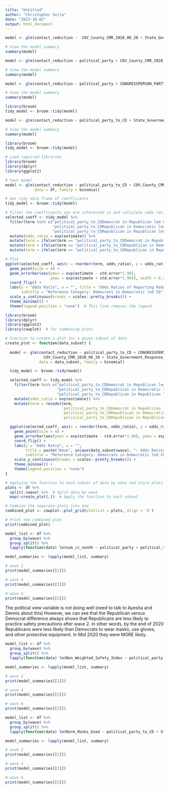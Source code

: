 ```yaml
---
title: "Untitled"
author: "Christopher Soria"
date: "2023-10-02"
output: html_document
---
```


```r
model <- glm(contact_reduction ~  COV_County_CMR_2020_06_20 + State_Government_Response_Index_11192020 + political_party, data = df, family = binomial)

# View the model summary
summary(model)
```

```r
model <- glm(contact_reduction ~ political_party + COV_County_CMR_2020_06_20 + State_Government_Response_Index_11192020 + resp_sex + resp_educ + resp_yob, data = df, family = binomial)

# View the model summary
summary(model)
```

```r
model <- glm(contact_reduction ~ political_party + CONGRESSPERSON_PARTY + State_Government_Response_Index_11192020 + COV_County_CMR_2020_06_20 + resp_sex + resp_educ + resp_yob, data = df, family = binomial)

# View the model summary
summary(model)

library(broom)
tidy_model <- broom::tidy(model)
```

```r
model <- glm(contact_reduction ~ political_party_to_CD + State_Government_Response_Index_11192020 + COV_County_CMR_2020_06_20 + resp_sex + resp_educ + resp_yob, data = df, family = binomial)

# View the model summary
summary(model)

library(broom)
tidy_model <- broom::tidy(model)
```

```r
# Load required libraries
library(broom)
library(dplyr)
library(ggplot2)

# Your model
model <- glm(contact_reduction ~ political_party_to_CD + COV_County_CMR_2020_06_20 + State_Government_Response_Index_11192020 + resp_sex + resp_educ + resp_yob + POPESTIMATE2020, 
             data = df, family = binomial)

# Get tidy data frame of coefficients
tidy_model <- broom::tidy(model)

# Filter the coefficients you are interested in and calculate odds ratios
selected_coeff <- tidy_model %>%
  filter(term %in% c("political_party_to_CDDemocrat in Republican led CD", 
                     "political_party_to_CDRepublican in Democratic led CD", 
                     "political_party_to_CDRepublican in Republican led CD")) %>%
  mutate(odds_ratio = exp(estimate)) %>%
  mutate(term = ifelse(term == "political_party_to_CDDemocrat in Republican led CD", "Democrat in Republican CD", term)) %>%
  mutate(term = ifelse(term == "political_party_to_CDRepublican in Democratic led CD", "Republican in Democratic CD", term)) %>% 
  mutate(term = ifelse(term == "political_party_to_CDRepublican in Republican led CD", "Republican in Republican CD", term))

# Plot
ggplot(selected_coeff, aes(x = reorder(term, odds_ratio), y = odds_ratio, color = term)) +
  geom_point(size = 4) +
  geom_errorbar(aes(ymin = exp(estimate - std.error*1.96), 
                    ymax = exp(estimate + std.error*1.96)), width = 0.2) +
  coord_flip() +
  labs(y = "Odds Ratio", x = "", title = "Odds Ratios of Reporting Reduction in Contact as a Result of the Pandemic",
       subtitle = "Reference Category: Democrats in Democratic led CD") +
  scale_y_continuous(breaks = scales::pretty_breaks()) +
  theme_minimal() +
  theme(legend.position = "none")  # This line removes the legend
```
```r
library(broom)
library(dplyr)
library(ggplot2)
library(cowplot)  # for combining plots

# Function to create a plot for a given subset of data
create_plot <- function(data_subset) {
  
  model <- glm(contact_reduction ~ political_party_to_CD + CONGRESSPERSON_PARTY + 
                 COV_County_CMR_2020_06_20 + State_Government_Response_Index_11192020 + resp_sex + resp_educ + resp_yob, 
               data = data_subset, family = binomial)

  tidy_model <- broom::tidy(model)

  selected_coeff <- tidy_model %>%
    filter(term %in% c("political_party_to_CDDemocrat in Republican led CD", 
                       "political_party_to_CDRepublican in Democratic led CD", 
                       "political_party_to_CDRepublican in Republican led CD")) %>%
    mutate(odds_ratio = exp(estimate)) %>%
    mutate(term = recode(term,
                         `political_party_to_CDDemocrat in Republican led CD` = "Democrat in Republican CD",
                         `political_party_to_CDRepublican in Democratic led CD` = "Republican in Democratic CD",
                         `political_party_to_CDRepublican in Republican led CD` = "Republican in Republican CD"))

  ggplot(selected_coeff, aes(x = reorder(term, odds_ratio), y = odds_ratio, color = term)) +
    geom_point(size = 4) +
    geom_errorbar(aes(ymin = exp(estimate - std.error*1.96), ymax = exp(estimate + std.error*1.96)), width = 0.2) +
    coord_flip() +
    labs(y = "Odds Ratio", x = "", 
         title = paste("Wave", unique(data_subset$wave), ": Odds Ratios of Reporting Reduction in Contact"),
         subtitle = "Reference Category: Democrats in Democratic led CD") +
    scale_y_continuous(breaks = scales::pretty_breaks()) +
    theme_minimal() +
    theme(legend.position = "none")
}

# Applying the function to each subset of data by wave and store plots in a list
plots <- df %>% 
  split(.$wave) %>%  # Split data by wave
  map(~create_plot(.))  # Apply the function to each subset

# Combine the separate plots into one
combined_plot <- cowplot::plot_grid(plotlist = plots, align = 'h')

# Print the combined plot
print(combined_plot)
```
```r
model_list <- df %>%
  group_by(wave) %>%
  group_split() %>%
  lapply(function(data) lm(num_cc_nonhh ~ political_party + political_view + State_Government_Response_Index_11192020 + COV_County_CMR_2020_06_20 + resp_sex + educ_group + resp_yob + r_working + resp_hispanic + r_race, data = data))

model_summaries <- lapply(model_list, summary)

# wave 2
print(model_summaries[[1]])

# wave 4
print(model_summaries[[2]])

# wave 6
print(model_summaries[[3]])
```

The political view variable is not doing well (need to talk to Ayesha and Dennis about this)
However, we can see that the Republican versus Democrat difference always shows that Republicans are less likely to practice safety precautions after wave 2. In other words, by the end of 2020 Republicans were less likely than Democrats to wear masks, use gloves, and other protective equipment. In Mid 2020 they were MORE likely. 
```r
model_list <- df %>%
  group_by(wave) %>%
  group_split() %>%
  lapply(function(data) lm(Non_Weighted_Safety_Index ~ political_party + political_view + State_Government_Response_Index_11192020 + COV_County_CMR_2020_06_20 + resp_sex + educ_group + resp_yob + r_working + resp_hispanic + r_race, data = data))

model_summaries <- lapply(model_list, summary)

# wave 2
print(model_summaries[[1]])

# wave 4
print(model_summaries[[2]])

# wave 6
print(model_summaries[[3]])
```

```r
model_list <- df %>%
  group_by(wave) %>%
  group_split() %>%
  lapply(function(data) lm(Norm_Masks_Used ~ political_party_to_CD + State_Government_Response_Index_11192020 + COV_County_CMR_2020_06_20 + resp_sex + educ_group + resp_yob + r_working + resp_hispanic + r_race, data = data))

model_summaries <- lapply(model_list, summary)

# wave 2
print(model_summaries[[1]])

# wave 4
print(model_summaries[[2]])

# wave 6
print(model_summaries[[3]])
```

